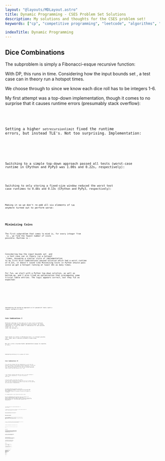 ```yaml
---
layout: "@layouts/MDLayout.astro"
title: Dynamic Programming - CSES Problem Set Solutions
description: My solutions and thoughts for the CSES problem set!
keywords: ["cp", "competitive programming", "leetcode", "algorithms", "data structures"]

indexTitle: Dynamic Programming
---
```








<Intro />


## Dice Combinations <Spec href="https://cses.fi/problemset/task/1633" cdate="2024-03-13" />

The subproblem is simply a Fibonacci-esque recursive function:

<GatherLatex code="
    F_{<0} = 0
    \qquad
    F_0 = 1
    \\
    F_n = F_{n-1} + F_{n-2} + F_{n-3} + F_{n-4} + F_{n-5} + F_{n-6}
    \quad\text{for}\quad n > 0
" />

With DP, this runs in <Eq code="O(n)" /> time. Considering how the input bounds set <Eq code="n \le {10}^6" />, a test case can in theory run a hotspot <Eq code="6 \times {10}^6" /> times.

We choose <Eq code="F_{n-1}" /> through to <Eq code="F_{n-6}" /> since we know each dice roll has to be integers 1-6.

My first attempt was a top-down implementation, though it comes to no surprise that it causes runtime errors (presumably stack overflow):


<SpoilerBlock buttonLabel="Failed Python Solution (Stack Overflow)">
    <Code code={SolDiceCombinations01} lang="py" />
</SpoilerBlock>

Setting a higher `setrecursionlimit` fixed the runtime errors, but instead TLE's. Not too surprising. Implementation:


<SpoilerBlock buttonLabel="Failed Python Solution (TLE)">
    <Code code={SolDiceCombinations02} lang="py" />
</SpoilerBlock>

Switching to a simple top-down approach passed all tests (worst-case runtime in CPython and PyPy3 was 1.00s and 0.22s, respectively):


<Code code={SolDiceCombinations03} lang="py" />

Switching to only storing a fixed-size window reduced the worst test case runtimes to 0.44s and 0.13s (CPython and PyPy3, respectively):


<Code code={SolDiceCombinations04} lang="py" />

Making it so we don't re-add all six elements of `tab` anymore turned out to perform worse:


<Code code={SolDiceCombinations05} lang="py" />


## Minimizing Coins <Spec href="https://cses.fi/problemset/task/1634" cdate="2024-03-31" />

The first subproblem that comes to mind is, for every integer from <Eq code="0" /> to <Eq code="x" />, we find the fewest number of coins possible. Runtime is <Eq code="O(xn)" />:

<DisplayLatex code="
    C = \braces{c_0, \dots, c_{n-1}} = \text{set of all coin values}
" />
<GatherLatex code="
    F_{<0} = \infty
    \qquad
    F_0 = 0
    \\
    F_x = \min_{c \in C}\parens{
        F_{x - c}
    } + 1
    \quad\text{for}\quad x > 0
" />

Considering how the input bounds set <Eq code="n \le 100" /> and <Eq code="x \le {10}^6" />, a test case can in theory run a hotspot <Eq code="{10}^8" /> times. Assuming a similar style of implementation to my first Dice Combinations passed solution which had a worst runtime of 0.22s, it doesn't sound like Minimizing Coins in Python should pass since we get a hotspot running at least 10x as many times.

For fun, we start with a Python top-down solution, as well as bottom-up, and I also tried an optimization that precomputes some trivial table entries. The logic appears correct, but they TLE as expected:


<SpoilerBlock buttonLabel="Failed Python Top-Down Solution (TLE)">
    <Code code={SolMinimizingCoins01} lang="py" />
</SpoilerBlock>

<SpoilerBlock buttonLabel="Failed Python Bottom-Up Solution (TLE)">
    <Code code={SolMinimizingCoins02} lang="py" />
</SpoilerBlock>

<SpoilerBlock buttonLabel="Failed Python Bottom-Up Solution With Optimization (TLE)">
    <Code code={SolMinimizingCoins03} lang="py" />
</SpoilerBlock>

Implementing the bottom-up approach in C++ passed all tests (with a longest runtime of 0.15s):


<Code code={SolMinimizingCoins05} lang="cpp" />


## Coin Combinations I <Spec href="https://cses.fi/problemset/task/1635" cdate="2024-04-01" />

Different orderings of the same set of coins count as different combinations, which makes subproblem selection easier. My chosen subproblem is to find the number of combinations for each possible target sum <Eq code="0" /> to <Eq code="x" />. For <Eq code="n" /> coins, the runtime is <Eq code="O(xn)" />:

<DisplayLatex code="
    C = \braces{c_0, \dots, c_{n-1}} = \text{set of all coin values}
" />
<GatherLatex code="
    F_{<0} = 0
    \qquad
    F_0 = 1
    \\
    F_x = \sum_{c \in C}{
        F_{x - c}
    }
    \quad\text{for}\quad x > 0
" />

Input bounds are similar to Minimizing Coins, so a hotspot possibly runs <Eq code="{10}^8" /> times, and is similarly unlikely to pass using Python.

But let's write a top-down Python implementation anyway! As expected, it TLE's:


<SpoilerBlock buttonLabel="Failed Python Top-Down Solution (TLE)">
    <Code code={SolCoinCombinationsI01} lang="py" />
</SpoilerBlock>

Implementing bottom-up in C++ passes all tests:


<Code code={SolCoinCombinationsI02} lang="cpp" />


## Coin Combinations II <Spec href="https://cses.fi/problemset/task/1636" cdate="2024-04-01" />

If we used the strategy from Coin Combinations I, we run into the problem of needing to avoid double-counting combinations. To deal with this, maybe we need a two-dimensional table: one dimension for coin value, and another dimension for coin sum. The following subproblem comes to mind, which may naively run in <Eq code="O(x^2 n)" /> time:

<DisplayLatex code="
    C = \braces{c_1, \dots, c_n} = \text{set of all coin values}
" />
<GatherLatex code="
    F\brackets{0, x} =
    \begin{cases}
        1 \quad& x = 0 \\
        0 \quad& \text{otherwise}
    \end{cases}
    \\
    F\brackets{i, x} =
    \sum_{j = 0}^{\infty}{
        F\brackets{i - 1, x - j c_i}
    }
    \quad\text{for}\quad i > 0
" />

I say "naively" because there may be a way to cut that runtime to <Eq code="O(xn)" /> with a clever optimization. I'll get to my idea for that later.

I am very certain <Eq code="O(x^2 n)" /> will TLE, but I made a top-down Python implementation anyway just for fun. It passes some tests, but TLE's everything else. Good to know that we're not getting any wrong answers! Implementation:


<SpoilerBlock buttonLabel="Failed Python Top-Down Solution (TLE)">
    <Code code={SolCoinCombinationsII01} lang="py" />
</SpoilerBlock>

Let's have a look at my <Eq code="O(xn)" /> idea now. I'd use the same subproblem and implement it bottom-up, but I'd fill up the table with the help of an accumulator, which should let me avoid doing the whole <Eq code="\sum_{j=0}^{\infty}" /> summation in <Eq code="O(x)" /> time each time. Instead, the accumulator calculates this summation in <Eq code="O(1)" /> on average.

It's probably easier to just see how this works in code.

My first implementation works perfectly fine on my computer, but causes weird `RUNTIME ERROR`s on some test cases when I submit to CSES. I have a screenshot included in the spoiler block below. My code provides the correct answers when I run them on my computer, and none of them TLE, so... I'm not sure what's going on. Full implementation:


<SpoilerBlock buttonLabel="Failed C++ Bottom-Up Solution, Weird Runtime Error?">
    <Code code={SolCoinCombinationsII02} lang="cpp" />
    <FiguresBlock>
        <FigImg src={SolCoinCombinationsII02TestResults} alt="Submission test results for my first C++ optimized bottom-up solution." />
    </FiguresBlock>
</SpoilerBlock>

*(If anyone knows why I'm getting `RUNTIME ERROR`, I'd love to know!)*

I improved on this solution by changing to a more space-efficient 1D vector, which did pass all test cases:


<Code code={SolCoinCombinationsII04} lang="cpp" />

<Todo>Were the `RUNTIME ERROR`s to do with the way I implemented the 2D table as 2D vectors?</Todo>


## Removing Digits <Spec href="https://cses.fi/problemset/task/1637" cdate="2024-04-03" />

The first subproblem that comes to mind finds the minimum number of steps for each number from <Eq code="0" /> to <Eq code="n" />. It runs in <Eq code="O(n \log_{10} n)" /> since there are <Eq code="O(n)" /> entries in the 1D table, and at each entry, you check every decimal digit (which is <Eq code="O(\log_{10} n)" />). The subproblem written out:

<DisplayLatex code="
    n = \text{input number}
" />
<GatherLatex code="
    F_0 = 0
    \\
    F_n = \min_{d \in D\parens{n}}\parens{
        F_{n - d}
    } + 1
    \quad\text{for}\quad x > 0
" />
<DisplayLatex code="
    \text{where } D\parens{n} = \text{all decimal digits of } n \text{ except } 0
" />

For fun, I started with a Python top-down implementation, which TLE's as expected, but also didn't give any wrong answers:


<SpoilerBlock buttonLabel="Failed Python Top-Down Solution (TLE)">
    <Code code={SolRemovingDigits01} lang="py" />
</SpoilerBlock>

My bottom-up implementation in Python passed all tests:


<Code code={SolRemovingDigits02} lang="py" />

It also passed all tests when I used string conversion to get the digits:


<Code code={SolRemovingDigits03} lang="py" />


## Grid Paths <Spec href="https://cses.fi/problemset/task/1638" cdate="2024-04-03" />

The fact that paths can only move in one direction makes this problem so much easier since you don't have to worry about paths backtracking. The first subproblem that comes to mind is to, at each cell in the grid, you add up how many paths can come from above with how many paths can come from the left. It runs in <Eq code="O(n^2)" /> (or more usefully, <Eq code="O(N)" /> for <Eq code="N" /> total cells in the grid):

<GatherLatex code="
    G\brackets{i, j} \in \braces{\texttt{EMPTY}, \texttt{TRAP}}
" />
<GatherLatex code="
    F\brackets{i, j} =
    \begin{cases}
        0
        \quad&
            \parens{i < 0}
            \lor \parens{j < 0}
            \lor \parens{G\brackets{i, j} = \texttt{TRAP}}
        \\
        F\brackets{i - 1, j} + F\brackets{i, j - 1}
        \quad& \text{otherwise}
    \end{cases}
" />

Surprisingly, a Python top-down implementation using `@functools.cache` (and running on CPython3) almost passed, but TLE'd on only 2 out of the 15 test cases:


<SpoilerBlock buttonLabel="Failed Python Top-Down Solution (TLE)">
    <Code code={SolGridPaths01} lang="py" />
</SpoilerBlock>

It took 0.99s for one of the passed <Eq code="1000 \times 1000" /> test cases, which indicates to me that not only should Python be feasible, but Python top-down is likely to be feasible as well if I can lower the overhead. And indeed it did pass, although the code isn't quite that nice since I'm implementing my own memoization:


<Code code={SolGridPaths03} lang="py" />

My bottom-up implementation is also a bit obscured since I used some tricks to avoid adding if-statements to the main loop (and therefore unnecessary overhead). Here, I pad the grid with an extra row and column (on the top and left sides) so that we automatically get zeroes for paths that try to come from outside of the grid. Implementation:


<Code code={SolGridPaths04} lang="py" />


## Book Shop <Spec href="https://cses.fi/problemset/task/1158" cdate="2024-04-03" />

This is the classic *0-1 knapsack problem*, which I've already done a very detailed writeup on ([here](http://localhost:3000/c/notes/dsa/dynamic-programming/#0-1-knapsack-problem)), so unfortunately, I've already been very thoroughly spoiled on this problem.

The subproblem has two dimensions: "the current book", and current max cost of currently selected books (from <Eq code="0" /> to <Eq code="x" />). At each "current book" (and corresponding current max cost), we find out what the best possible number of pages is whether or not we purchase the current book. It runs in <Eq code="O(nx)" />:

<DisplayLatex code="
    \braces{\parens{c_1, p_1}, \dots, \parens{c_n, p_n}} = \text{costs and number of pages}
" />
<DisplayLatex code="
    F\brackets{i, x} =
    \begin{cases}
        {\displaystyle
            \vphantom{\sum}
            -\infty
        }
        \quad& x < 0
        \\
        {\displaystyle
            \vphantom{\sum}
            0
        }
        \quad& \parens{x \ge 0} \land \parens{i = 0}
        \\
        {\displaystyle
            \max\parens{
                \vphantom{\sum}
                F\brackets{i - 1, x - c_i} + p_i,
                F\brackets{i - 1, x}
            }
        }
        \quad& \text{otherwise}
    \end{cases}
" />

My first top-down Python implementation TLE'd as I expected:


<SpoilerBlock buttonLabel="Failed Python Top-Down Solution (TLE)">
    <Code code={SolBookShop01} lang="py" />
</SpoilerBlock>

Implementing bottom-up Python with a full <Eq code="O(nx)" />-sized table caused many `RUNTIME ERROR` results, but they otherwise gave me correct answers on my computer (albeit very slowly):


<SpoilerBlock buttonLabel="Failed Python Bottom-Up Solution With Full Table (TLE)">
    <Code code={SolBookShop02} lang="py" />
</SpoilerBlock>

My more optimized bottom-up Python implementation that instead uses a <Eq code="O(x)" />-sized table TLE'd, even on PyPy3:


<SpoilerBlock buttonLabel="Failed Python Bottom-Up Solution With Smaller Table (TLE)">
    <Code code={SolBookShop04} lang="py" />
</SpoilerBlock>

Reimplementing this optimized bottom-up solution in C++ passes all tests with a worst runtime of only 0.15s:


<Code code={SolBookShop05} lang="cpp" />


## Array Description <Spec href="https://cses.fi/problemset/task/1746/" cdate="2024-04-03" />

The first subproblem that comes to mind has two dimensions: current position in the array description, and candidate value for the position. At each position, we simply count the number of possible "paths" coming from the start of the array. The runtime is <Eq code="O(nm)" />.

What I mean by "path" is, let's pretend that the beginning of the array (index 0) is known to be the value 5. From index 0, we might be able to "walk" to three different positions in index 1: \{index 1, value 4\}, \{index 1, value 5\}, and \{index 1, value 6\}. We say that there are valid "paths" from the beginning of the array to these three positions. These paths may extend all the way through the array, constrained by the known array values.

<p><Todo>I should illustrate what I mean by a "path".</Todo></p>

The subproblem written out:

<GatherLatex code="
    m = \text{upper bound for array values}
    \\
    \braces{a_0, \dots, a_{n - 1}} = \text{the array description}
" />
<DisplayLatex code="
    F\brackets{i, v} =
    \begin{cases}
        \displaystyle
        \vphantom{\sum_{A}^A}
        \begin{array}{l}
            1
        \end{array}
        \quad& \parens{0 < v \le m} \land \parens{a_0 \in \braces{0, v}} \land \parens{i = 0}
        \\
        \displaystyle
        \begin{array}{l}
            F\brackets{i - 1, v} \\
            \quad + F\brackets{i - 1, v - 1} \\
            \quad + F\brackets{i - 1, v + 1}
        \end{array}
        \quad& \parens{0 < v \le m} \land \parens{a_0 \in \braces{0, v}} \land \parens{i > 0}
        \\
        \displaystyle
        \vphantom{\sum_{A}^A}
        \begin{array}{l}
            0
        \end{array}
        \quad& \text{otherwise}
    \end{cases}
" />
<DisplayLatex code="
    \text{solution} = \sum_{v = 1}^m F\brackets{n - 1, v}
" />

A top-down implementation in Python TLE'd, but otherwise gave no wrong answers:


<SpoilerBlock buttonLabel="Failed Python Top-Down Solution (TLE)">
    <Code code={SolArrayDescription01} lang="py" />
</SpoilerBlock>

Changing to a bottom-up with a full <Eq code="O(nm)" /> sized table passed all tests with a PyPy3 worst-case runtime of 0.33s:


<Code code={SolArrayDescription02} lang="py" />

Improving on the bottom-up solution by switching to an <Eq code="O(m)" /> table also passed, but now with a PyPy3 worst-case runtime of 0.13s:


<SpoilerBlock buttonLabel="Alternative Python Bottom-Up Solution With O(m) Table (TLE)">
    <Code code={SolArrayDescription03} lang="py" />
</SpoilerBlock>


## Counting Towers <Spec href="https://cses.fi/problemset/task/2413" cdate="2024-04-04" />

This one's a hard one! But also a fun one! Let's start by enumerating some simple examples to get a feel for how this works:

```
n=1  --> solution=2

AB  AA
```
```
n=2  --> solution=8

CD       AB  BA  AB
AB       AC  CA  AB

AA       AA  BC  AA
AA       BC  AA  BB
```

The first idea that comes to mind is to try a subproblem with two dimensions: the <Eq code="x" /> and <Eq code="y" /> coordinates of the top-right of the tower, where the bottom-left corner is at coordinates <Eq code="\parens{0, 0}" />. Let's call this subproblem <Eq code="F\brackets{x, y}" />. <Eq code="x" /> is the column index while <Eq code="y" /> is the row index. However, it doesn't work well:

<SpoilerBlock buttonLabel="explanation of this failed idea">
We expect <Eq code="F\brackets{0, 0} = 1" /> since the only possible tower is a single <Eq code="1 \times 1" /> block.

We expect <Eq code="F\brackets{1, 0} = 2" /> since it's the <Eq code="n = 1" /> case. Perhaps we should try calculating every possible block that contains coordinates <Eq code="\parens{1, 0}" />? Let's try sketching it out:

```
(Apologies if this is hard to understand, but hopefully it'll be clear
by the time you also see the F[1, 1] example.)

There are two cases of blocks that contain (1, 0):

    ?A   AA

The first case can only be the tower:

    BA

Therefore, the first case shows one possible tower.

The second case is trivially just the entire tower being a single block,
therefore it also shows only one tower.

Therefore, there are two possible towers for F[1, 0].
```

Let's also try <Eq code="F\brackets{1, 1}" />, which is the <Eq code="n = 2" /> case:

```
There are four cases to consider:

    ?A   AA   ?A   AA
    ??   ??   ?A   AA

Case 1 has 3 combinations:

    BA   BA  BA
    CD   BD  DD

Case 2 has 2 combinations:

    AA   AA
    BC   BB

Case 3 has 2 combinations:

    BA   BA
    CA   BA

Case 4 trivially only has the one combination:

    AA
    AA

Therefore, there are 8 possible towers for F[1, 1].
```

And let's also try <Eq code="F\brackets{1, 2}" />:

```
n=3

case 1 has 1 combination:
XX
XX
XX

case 2 has 2 combinations:
XX       XX XX
XX  -->  XX XX
??       AB AA

case 3 has 8 combinations:
XX       XX   XX XX XX   XX   XX XX XX   (These are all similar
??  -->  CD   AB BA AB   AA   AA BC AA   to n=1.)
??       AB   AC CA AB   AA   BC AA BB

case 4 has 4 combinations:
?X       AX AX CX AX
?X  -->  BX AX AX AX
?X       CX CX AX AX

case 5 has 6 combinations:
?X       AX   AX BX BX   AX   AX
?X  -->  BX   AX AX CX   AX   AX
??       CD   CD AD AA   BB   AB

case 6 has 12 combinations:
?X       YX   YX YX YX   YX   YX YX YX   (This row is all
??  -->  CD   AB BA AB   AA   AA BC AA   similar to case 3.)
??       AB   AC CA AB   AA   BC AA BB

         YX YX YX        YX
         YD YB YA        YX
         AB AA BA        YA


Therefore, there are 33 possible towers for F[1, 2].
```

So how might we calculate each cases of <Eq code="F\brackets{1, 2}" />?

The first thing that comes to mind is to try breaking it down into three calculations. Let's try Case 6 as an example. Case 6 might be seen as a combination of three cases: <Eq code="F\brackets{0, 2}" />, <Eq code="F\brackets{1, 1}" />, and <Eq code="F\brackets{0, 1}" />:

```
F[0, 2]  |  F[1, 1]  |  F[0, 1]
         |           |
   ?     |           |
   ?     |     ??    |     ?
   ?     |     ??    |     ?
         |           |
4 combs. | 8 combs.  | 2 combs.
```

<AlignLatex code="
    F\brackets{0, 2} + F\brackets{1, 1} - F\brackets{0, 1}
    &= 4 + 8 - 2
    \\
    &= 10 \ne 12
" />

I also tried out:

<AlignLatex code="
    F\brackets{0, 2} + F\brackets{1, 1}
    &= 4 + 8
    \\
    &= 12
" />

But this doesn't generalize well. For example:

```
The case to consider:

    ?A
    ??

This would be F[0, 1] + F[1, 0] = 2 + 2 = 4

But we have already seen that this case should only have 3 combinations.
```

I'm still not sure how to make this idea work, so let's move on to something different.
</SpoilerBlock>


<SpoilerBlock buttonLabel="Failed Python Top-Down Solution (Wrong Answers)">
    <Code code={SolCountingTowers01} lang="py" />
</SpoilerBlock>

The next idea that comes to mind is also two dimensions, with one dimension for height of the left side, and one for the right side. It naively sounds like it should perform poorly at <Eq code="O(n^2)" /> where <Eq code="n \le {10}^6" />, but maybe we can apply the same trick as Coin Combinations II where we use an accumulator?

Let's start by visualizing what's going on then formalizing the subproblem:

```
Case 1: Both sides same level
        We arbitrarily pick the top-right block to be fixed.

   F[3,3] = F[3,2] + F[3,1] + F[3,0] + F[2,2] + F[1,1] + F[0,0]

     ??       ?        ?        ?
     ??   =   ??   +   ?    +   ?    +   ??   +        +
     ??       ??       ??       ?        ??       ??

Case 2: Left side is taller
        We pick the tallest block to be fixed.

   F[3,2] = F[2,2] + F[1,2] + F[0,2]

     ?
     ??   =   ??   +    ?   +    ?
     ??       ??       ??        ?

Case 3: Right side is taller
        We just mirror it.

   F[2,3] = F[3,2]

      ?       ?
     ??   =   ??
     ??       ??
```

Writing out the subproblem:

<DisplayLatex code="
    F\brackets{a, b} =
    \begin{cases}
        \displaystyle
        \vphantom{\sum_{A}^A}
        \begin{array}{l}
            1
        \end{array}
        \quad& \parens{a = b = 0}
        \\
        \displaystyle
        \vphantom{\sum_{A}^A}
        \begin{array}{l}
            \displaystyle
            \sum_{x = 0}^{b - 1}\parens{\vphantom{\sum} F\brackets{a, x} + F\brackets{x, x}}
        \end{array}
        \quad& \parens{a = b \ne 0}
        \\
        \displaystyle
        \vphantom{\sum_{A}^A}
        \begin{array}{l}
            F\brackets{b, a}
        \end{array}
        \quad& \parens{a < b \ne 0}
        \\
        \displaystyle
        \vphantom{\sum_{A}^A}
        \begin{array}{l}
            \displaystyle
            \sum_{x = 0}^{a - 1}{F\brackets{x, b}}
        \end{array}
        \quad& \parens{b < a \ne 0}
    \end{cases}
" />

I made a naive top-down Python implementation and ran it against the example and it passed! However, it was really, really, terribly slow. Implementation:


<SpoilerBlock buttonLabel="Failed Python Top-Down Solution (Extremely Slow)">
    <Code code={SolCountingTowers02} lang="py" />
</SpoilerBlock>

In an attempt to optimize, I tried expanding some calculations to get a feel for what we might build accumulators for. However, I found nothing. Here's what I tried:

<SpoilerBlock buttonLabel="Full Working">
<AlignLatex code="
    F\brackets{1, 1}
    &= F\brackets{1, 0} + F\brackets{0, 0}
" />
<AlignLatex code="
    F\brackets{2, 2}
    &= F\brackets{2, 1} + F\brackets{1, 1}
    \\
    &\qquad + F\brackets{2, 0} + F\brackets{0, 0}
    \\
    &= \parens{F\brackets{1, 1} + F\brackets{0, 1}} + F\brackets{1, 1}
    \\
    &\qquad + \parens{F\brackets{1, 0} + F\brackets{0, 0}} + F\brackets{0, 0}
    \\
    &= 2 F\brackets{1, 1} + 2 F\brackets{0, 0} + 2 F\brackets{1, 0}
" />
<AlignLatex code="
    F\brackets{3, 3}
    &= F\brackets{3, 2} + F\brackets{2, 2}
    \\
    &\qquad + F\brackets{3, 1} + F\brackets{1, 1}
    \\
    &\qquad + F\brackets{3, 0} + F\brackets{0, 0}
    \\
    &= \parens{F\brackets{2, 2} + F\brackets{1, 2} + F\brackets{0, 2}} + F\brackets{2, 2}
    \\
    &\qquad + \parens{F\brackets{2, 1} + F\brackets{1, 1} + F\brackets{0, 1}} + F\brackets{1, 1}
    \\
    &\qquad + \parens{F\brackets{2, 0} + F\brackets{1, 0} + F\brackets{0, 0}} + F\brackets{0, 0}
    \\
    &= 2 F\brackets{2, 1} + 2 F\brackets{2, 2} + 2 F\brackets{2, 0}
    \\
    &\qquad + 2 F\brackets{1, 1} + 2 F\brackets{1, 0}
    \\
    &\qquad + 2 F\brackets{0, 0}
    \\
    &= 2 \parens{F\brackets{1, 1} + F\brackets{0, 1}} + 2 F\brackets{2, 2} + 2 F\brackets{2, 0}
    \\
    &\qquad + 2 F\brackets{1, 1} + 2 F\brackets{1, 0}
    \\
    &\qquad + 2 F\brackets{0, 0}
    \\
    &= 2 F\brackets{2, 2} + 2 F\brackets{2, 0}
    \\
    &\qquad + 4 F\brackets{1, 1} + 4 F\brackets{1, 0}
    \\
    &\qquad + 2 F\brackets{0, 0}
" />
<AlignLatex code="
    F\brackets{4, 4}
    &= F\brackets{4, 3} + F\brackets{3, 3}
    \\
    &\qquad + F\brackets{4, 2} + F\brackets{2, 2}
    \\
    &\qquad + F\brackets{4, 1} + F\brackets{1, 1}
    \\
    &\qquad + F\brackets{4, 0} + F\brackets{0, 0}
    \\
    &= \parens{F\brackets{3, 3} + F\brackets{2, 3} + F\brackets{1, 3} + F\brackets{0, 3}}
    + F\brackets{3, 3}
    \\
    &\qquad + \parens{F\brackets{3, 2} + F\brackets{2, 2} + F\brackets{1, 2} + F\brackets{0, 2}}
    + F\brackets{2, 2}
    \\
    &\qquad + \parens{F\brackets{3, 1} + F\brackets{2, 1} + F\brackets{1, 1} + F\brackets{0, 1}}
    + F\brackets{1, 1}
    \\
    &\qquad + \parens{F\brackets{3, 0} + F\brackets{2, 0} + F\brackets{1, 0} + F\brackets{0, 0}}
    + F\brackets{0, 0}
    \\
    &= \parens{F\brackets{3, 2} + F\brackets{3, 1} + F\brackets{3, 0}}
    + 2 F\brackets{3, 3}
    \\
    &\qquad + \parens{F\brackets{3, 2} + F\brackets{2, 1} + F\brackets{2, 0}}
    + 2 F\brackets{2, 2}
    \\
    &\qquad + \parens{F\brackets{3, 1} + F\brackets{2, 1} + F\brackets{1, 0}}
    + 2 F\brackets{1, 1}
    \\
    &\qquad + \parens{F\brackets{3, 0} + F\brackets{2, 0} + F\brackets{1, 0}}
    + 2 F\brackets{0, 0}
    \\
    &= 2 F\brackets{3, 3} + 2 F\brackets{3, 2} + 2 F\brackets{3, 1} + 2 F\brackets{3, 0}
    \\
    &\qquad + 2 F\brackets{2, 2} + 2 F\brackets{2, 1} + 2 F\brackets{2, 0}
    \\
    &\qquad + 2 F\brackets{1, 1} + 2 F\brackets{1, 0}
    \\
    &\qquad + 2 F\brackets{0, 0}
    \\
    &= 2 F\brackets{3, 3}
    + 2 \parens{F\brackets{2, 2} + F\brackets{2, 1} + F\brackets{2, 0}}
    + 2 \parens{F\brackets{2, 1} + F\brackets{1, 1} + F\brackets{1, 0}}
    + 2 F\brackets{3, 0}
    \\
    &\qquad + 2 F\brackets{2, 2}
    + 2 \parens{F\brackets{1, 1} + F\brackets{1, 0}}
    + 2 F\brackets{2, 0}
    \\
    &\qquad + 2 F\brackets{1, 1} + 2 F\brackets{1, 0}
    \\
    &\qquad + 2 F\brackets{0, 0}
    \\
    &= 2 F\brackets{3, 3}
    + 4 \parens{F\brackets{2, 1}}
    + 2 F\brackets{3, 0}
    \\
    &\qquad + 4 F\brackets{2, 2}
    + 4 F\brackets{2, 0}
    \\
    &\qquad + 6 F\brackets{1, 1} + 6 F\brackets{1, 0}
    \\
    &\qquad + 2 F\brackets{0, 0}
    \\
    &= 2 F\brackets{3, 3}
    + 4 \parens{F\brackets{1, 1} + F\brackets{1, 0}}
    + 2 F\brackets{3, 0}
    \\
    &\qquad + 4 F\brackets{2, 2}
    + 4 F\brackets{2, 0}
    \\
    &\qquad + 6 F\brackets{1, 1} + 6 F\brackets{1, 0}
    \\
    &\qquad + 2 F\brackets{0, 0}
    \\
    &= 2 F\brackets{3, 3} + 2 F\brackets{3, 0}
    \\
    &\qquad + 4 F\brackets{2, 2} + 4 F\brackets{2, 0}
    \\
    &\qquad + 10 F\brackets{1, 1} + 10 F\brackets{1, 0}
    \\
    &\qquad + 2 F\brackets{0, 0}
" />
</SpoilerBlock>

<AlignLatex code="
    F\brackets{1, 1}
    &= F\brackets{1, 0} + F\brackets{0, 0}
" />
<AlignLatex code="
    F\brackets{2, 2}
    &= 2 F\brackets{1, 1} + 2 F\brackets{0, 0} + 2 F\brackets{1, 0}
" />
<AlignLatex code="
    F\brackets{3, 3}
    &= 2 F\brackets{2, 2} + 2 F\brackets{2, 0}
    \\
    &\qquad + 4 F\brackets{1, 1} + 4 F\brackets{1, 0}
    \\
    &\qquad + 2 F\brackets{0, 0}
" />
<AlignLatex code="
    F\brackets{4, 4}
    &= 2 F\brackets{3, 3} + 2 F\brackets{3, 0}
    \\
    &\qquad + 4 F\brackets{2, 2} + 4 F\brackets{2, 0}
    \\
    &\qquad + 10 F\brackets{1, 1} + 10 F\brackets{1, 0}
    \\
    &\qquad + 2 F\brackets{0, 0}
" />

I also tried expanding out the <Eq code="F\brackets{x, 0}" />'s:

<SpoilerBlock buttonLabel="Full Working">
<AlignLatex code="
    F\brackets{2, 2}
    &= 2 F\brackets{1, 1} + 2 F\brackets{0, 0} + 2 F\brackets{0, 0}
    \\
    &= 2 F\brackets{1, 1} + 4 F\brackets{0, 0}
" />
<AlignLatex code="
    F\brackets{3, 3}
    &= 2 F\brackets{2, 2} + 2 \parens{F\brackets{1, 0} + F\brackets{0, 0}}
    \\
    &\qquad + 4 F\brackets{1, 1} + 4 F\brackets{1, 0}
    \\
    &\qquad + 2 F\brackets{0, 0}
    \\
    &= 2 F\brackets{2, 2}
    \\
    &\qquad + 4 F\brackets{1, 1} + 6 F\brackets{1, 0}
    \\
    &\qquad + 4 F\brackets{0, 0}
    \\
    &= 2 F\brackets{2, 2} + 4 F\brackets{1, 1} + 10 F\brackets{0, 0}
" />
<AlignLatex code="
    F\brackets{4, 4}
    &= 2 F\brackets{3, 3} + 2 \parens{F\brackets{2, 0} + F\brackets{1, 0} + F\brackets{0, 0}}
    \\
    &\qquad + 4 F\brackets{2, 2} + 4 F\brackets{2, 0}
    \\
    &\qquad + 10 F\brackets{1, 1} + 10 F\brackets{1, 0}
    \\
    &\qquad + 2 F\brackets{0, 0}
    \\
    &= 2 F\brackets{3, 3}
    \\
    &\qquad + 4 F\brackets{2, 2} + 6 F\brackets{2, 0}
    \\
    &\qquad + 10 F\brackets{1, 1} + 12 F\brackets{1, 0}
    \\
    &\qquad + 4 F\brackets{0, 0}
    \\
    &= 2 F\brackets{3, 3}
    \\
    &\qquad + 4 F\brackets{2, 2} + 6 \parens{F\brackets{0, 0} + F\brackets{0, 0}}
    \\
    &\qquad + 10 F\brackets{1, 1} + 12 F\brackets{0, 0}
    \\
    &\qquad + 4 F\brackets{0, 0}
    \\
    &= 2 F\brackets{3, 3} + 4 F\brackets{2, 2} + 10 F\brackets{1, 1} + 28 F\brackets{0, 0}
" />
</SpoilerBlock>

<AlignLatex code="
    F\brackets{2, 2}
    &= 2 F\brackets{1, 1} + 4 F\brackets{0, 0}
    \\
    F\brackets{3, 3}
    &= 2 F\brackets{2, 2} + 4 F\brackets{1, 1} + 10 F\brackets{0, 0}
    \\
    F\brackets{4, 4}
    &= 2 F\brackets{3, 3} + 4 F\brackets{2, 2} + 10 F\brackets{1, 1} + 28 F\brackets{0, 0}
" />

I also tried expanding the <Eq code="F\brackets{x, x}" />'s:

<SpoilerBlock buttonLabel="Full Working">
<AlignLatex code="
    F\brackets{2, 2}
    &= 4 F\brackets{0, 0} + 4 F\brackets{1, 0}
" />
<AlignLatex code="
    F\brackets{3, 3}
    &= 2 \parens{4 F\brackets{0, 0} + 4 F\brackets{1, 0}} + 2 F\brackets{2, 0}
    \\
    &\qquad + 8 F\brackets{1, 0}
    \\
    &\qquad + 6 F\brackets{0, 0}
    \\
    &= 2 F\brackets{2, 0} + 16 F\brackets{1, 0} + 14 F\brackets{0, 0}
" />
<AlignLatex code="
    F\brackets{4, 4}
    &= 2 \parens{2 F\brackets{2, 0} + 16 F\brackets{1, 0} + 14 F\brackets{0, 0}} + 2 F\brackets{3, 0}
    \\
    &\qquad + 4 \parens{4 F\brackets{0, 0} + 4 F\brackets{1, 0}} + 4 F\brackets{2, 0}
    \\
    &\qquad + 20 F\brackets{1, 0}
    \\
    &\qquad + 12 F\brackets{0, 0}
    \\
    &= 2 F\brackets{3, 0} + 36 F\brackets{2, 0} + 68 F\brackets{1, 0} + 28 F\brackets{0, 0}
" />
</SpoilerBlock>

<AlignLatex code="
    F\brackets{2, 2}
    &= 4 F\brackets{0, 0} + 4 F\brackets{1, 0}
    \\
    F\brackets{3, 3}
    &= 2 F\brackets{2, 0} + 16 F\brackets{1, 0} + 14 F\brackets{0, 0}
    \\
    F\brackets{4, 4}
    &= 2 F\brackets{3, 0} + 36 F\brackets{2, 0} + 68 F\brackets{1, 0} + 28 F\brackets{0, 0}
" />

So let's try a different approach. I believe that the following sums should be easy to build accumulators for:

<DisplayLatex code="
    \sum_{x = 0}^n F\brackets{x, x}
    \qquad\qquad
    \sum_{x = 0}^n F\brackets{x, 0}
" />

But this sum is giving me headaches right now:

<DisplayLatex code="
    S\brackets{b} \coloneqq \sum_{x = 0}^{b - 1} F\brackets{x, b}
    \quad\text{for } b > 0
" />

That sum is an important part of the second line of the subproblem. So is it possible to build an accumulator for it?

<AlignLatex code="
    S\brackets{b}
    &= \sum_{x = 0}^{b - 1} F\brackets{b, x}
    = \sum_{x = 0}^{b - 1} \sum_{y = 0}^{b - 1} F\brackets{y, x}
" />

Now, let's visualize what's happening. For example, <Eq code="S\brackets{4}" /> is the sum of all of these:

<DisplayLatex code="
    \begin{array}{cccc}
        F\brackets{0, 3}
            & F\brackets{1, 3}
            & F\brackets{2, 3}
            & \xmemphR{F\brackets{3, 3}}
            \\
        F\brackets{0, 2}
            & F\brackets{1, 2}
            & \xmemphR{F\brackets{2, 2}}
            & F\brackets{3, 2}
            \\
        F\brackets{0, 1}
            & \xmemphR{F\brackets{1, 1}}
            & F\brackets{2, 1}
            & F\brackets{3, 1}
            \\
        \xmemphR{F\brackets{0, 0}}
            & F\brackets{1, 0}
            & F\brackets{2, 0}
            & F\brackets{3, 0}
    \end{array}
" />

Using the third case of the subproblem, we can reduce this to:

<DisplayLatex code="
    \begin{array}{cccc}
        {}
            & {}
            & {}
            & \xmemphR{F\brackets{3, 3}}
            \\
        {}
            & {}
            & \xmemphR{F\brackets{2, 2}}
            & 2 F\brackets{3, 2}
            \\
        {}
            & \xmemphR{F\brackets{1, 1}}
            & 2 F\brackets{2, 1}
            & 2 F\brackets{3, 1}
            \\
        \xmemphR{F\brackets{0, 0}}
            & 2 F\brackets{1, 0}
            & 2 F\brackets{2, 0}
            & 2 F\brackets{3, 0}
    \end{array}
" />

Based on this pattern, <Eq code="S\brackets{b}" /> is reducible to:

<DisplayLatex code="
    S\brackets{b}
    = \sum_{x = 0}^{b - 1} F\brackets{x, x}
    + 2 \sum_{x = 1}^{b - 1} S\brackets{x}
    \qquad\text{for } b > 0
" />

Therefore, we can calculate <Eq code="S\brackets{b}" /> using accumulators!

Let's now construct an alternative subproblem derived from this, where <Eq code="F'\brackets{n}" /> is the solution for the number of combinations to construct an <Eq code="n" />-sized tower:

<AlignLatex code="
    F'\brackets{n}
    &\coloneqq F\brackets{n, n}
    = \sum_{x=0}^{n - 1}\parens{F\brackets{n, x} + F\brackets{x, x}}
    \\
    &= \sum_{x=0}^{n - 1}F\brackets{n, x}
    + \sum_{x=0}^{n - 1}F\brackets{x, x}
    \\
    &= S\brackets{n}
    + \sum_{x=0}^{n - 1}F'\brackets{x}
    \qquad\text{for } n > 0
" />
<DisplayLatex code="
    F'\brackets{0} = 1
" />
<DisplayLatex code="
    S\brackets{n}
    = \sum_{x = 0}^{n - 1} F'\brackets{x}
    + 2 \sum_{x = 1}^{n - 1} S\brackets{x}
    \qquad\text{for } n > 0
" />

Attempting to simplify seems... too complicated for me to bother right now.

<SpoilerBlock buttonLabel="starting attempt at simplifying">
<AlignLatex code="
    F'\brackets{n}
    &= \sum_{x=0}^{n - 1}F'\brackets{x}
    + \sum_{x = 0}^{n - 1} F'\brackets{x}
    + 2 \sum_{x = 1}^{n - 1} S\brackets{x}
" />
</SpoilerBlock>

My Python top-down implementation passed the first two test cases containing queries for <Eq code="n \le 100" />, but we get `RUNTIME ERROR` for the other much bigger test cases, so my code probably goes over the memory usage limit of the auto-judge. Implementation:


<SpoilerBlock buttonLabel="Failed Python Top-Down Solution (RUNTIME ERROR)">
    <Code code={SolCountingTowers05} lang="py" />
</SpoilerBlock>

Reimplementing as bottom-up passed all tests:


<Code code={SolCountingTowers07} lang="py" />


## Edit Distance <Spec href="https://cses.fi/problemset/task/1639" cdate="2024-04-08" />

Thinking through some edge cases, it was tempting to conclude that you'd never need to remove characters from the shorter word, but I believe this would break that assumption:

```
Test case:
   xxABCDEFGH
   ABCDEFGHxxx

The actual edit distance is 5:
   xxABCDEFGH   (0)
   xABCDEFGH    (1)
   ABCDEFGH     (2)
   ABCDEFGHx    (3)
   ABCDEFGHxx   (4)
   ABCDEFGHxxx  (5)

If we disallowed removing characters:
   xxABCDEFGH   (0)
   AxABCDEFGH   (1)
   ABABCDEFGH   (2)
   ...
   ABCDEFGHGH   (8)
   ABCDEFGHxH   (9)
   ABCDEFGHxx   (10)
   ABCDEFGHxxx  (11)
```

The first subproblem that comes to mind is two-dimensional, each dimension is an index into each string. Subproblem <Eq code="F\brackets{i, j}" /> is the edit distance of substrings `string1[0..i]` and `string2[0..j]` (`i` and `j` being inclusive).

I jumped straight into coding a solution first. Here's my Python top-down solution that passes many test cases but only fails due to `RUNTIME ERROR` (almost certainly due to memory usage):


<SpoilerBlock buttonLabel="Failed Python Top-Down Solution (RUNTIME ERROR)">
    <Code code={SolEditDistance02} lang="py" />
</SpoilerBlock>

Writing out the subproblem:

<DisplayLatex code="
    s_1 = \text{string 1}
    \qquad\qquad
    s_2 = \text{string 2}
" />
<DisplayLatex code="
    F\brackets{i, j}
    = \begin{cases}
        \displaystyle
        \vphantom{\sum_{A}^A}
        \begin{array}{l}
            0
        \end{array}
        \quad& \parens{i < 0} \land \parens{j < 0}
        \\
        \displaystyle
        \vphantom{\sum_{A}^A}
        \begin{array}{l}
            j + 1
        \end{array}
        \quad& \parens{i < 0} \land \parens{j \ge 0}
        \\
        \displaystyle
        \vphantom{\sum_{A}^A}
        \begin{array}{l}
            i + 1
        \end{array}
        \quad& \parens{i \ge 0} \land \parens{j < 0}
        \\
        \displaystyle
        \vphantom{\sum_{A}^A}
        \begin{array}{l}
            F\brackets{i - 1, j - 1}
        \end{array}
        \quad& \parens{i \ge 0}
            \land \parens{j \ge 0}
            \land \parens{s_1\brackets{i} = s_2\brackets{j}}
        \\
        \displaystyle
        \vphantom{\sum_{A}^A}
        \begin{array}{l}
            \displaystyle
            1 + \min(F\brackets{i - 1, j - 1},
            \\
            \qquad F\brackets{i - 1, j}, F\brackets{i, j - 1})
        \end{array}
        \quad& \text{otherwise}
    \end{cases}
" />

The first case is simply the case of two empty substrings. Naturally, empty substrings are already equivalent.

The second and third cases are the case where you compare an empty substring with a non-empty substring. Naturally, the solution is just the length of the non-empty substring.

My top-down Python solution simplifies these first three cases down with essentially:

```py
assert (i >= -1) and (j >= -1)
if (i < 0) or (j < 0):
    return i + j + 2
```

The fourth case is the case where the two indices point to an equivalent character. This means no change needs to be made at that character.

The final case is where the two indices don't point to an equivalent character. There's a lot going on in that one line, so to see how this works, let's consider this example:

```
              v i=4
string 1: ...AB...
string 2: ..XY.....
             ^ j=3
```

The dots represent characters that we don't care about. Index `i` points to that `B` character in string 1, while index `j` points to that `Y` character in string 2.

To make it easier to understand, let's write this situation down in two different but conceptually identical ways:

<DisplayLatex code='
    \text{EditDistance}\parens{\texttt{"...AB"}, \texttt{"..XY"}}
' />
<DisplayLatex code="
    F\brackets{4, 3}
" />

Recall that the problem specification allows these operations:

1. *Add one character to the string.*
2. *Remove one character from the string.*
3. *Replace one character in the string.*

Let's start with operation 3 because it's the simplest. Let's suppose we change the `B` in string 1 to `Y`:

<AlignLatex code='
    \text{EditDistance31}\parens{\texttt{"...AB"}, \texttt{"..XY"}}
    &= 1 + \text{EditDistance}\parens{\texttt{"...A\xmemphRC{Y}"}, \texttt{"..XY"}}
    \\
    &= 1 + \text{EditDistance}\parens{\texttt{"...A"}, \texttt{"..X"}}
' />
<DisplayLatex code="
    F_{31}\brackets{4, 3} = 1 + F\brackets{3, 2}
" />

The math works out identically even if we instead changed the `Y` in string 2 to `B`:

<AlignLatex code='
    \text{EditDistance32}\parens{\texttt{"...AB"}, \texttt{"..XY"}}
    &= 1 + \text{EditDistance}\parens{\texttt{"...AB"}, \texttt{"..X\xmemphRC{B}"}}
    \\
    &= 1 + \text{EditDistance}\parens{\texttt{"...A"}, \texttt{"..X"}}
' />
<DisplayLatex code="
    F_{32}\brackets{4, 3} = 1 + F\brackets{3, 2}
" />

Now, let's try operation 2. If we remove `B` from string 1:

<DisplayLatex code='
    \text{EditDistance21}\parens{\texttt{"...AB"}, \texttt{"..XY"}}
    = 1 + \text{EditDistance}\parens{\texttt{"...A"}, \texttt{"..XY"}}
' />
<DisplayLatex code="
    F_{21}\brackets{4, 3} = 1 + F\brackets{3, 3}
" />

Or if we remove `Y` from string 2 instead:

<DisplayLatex code='
    \text{EditDistance22}\parens{\texttt{"...AB"}, \texttt{"..XY"}}
    = 1 + \text{EditDistance}\parens{\texttt{"...AB"}, \texttt{"..X"}}
' />
<DisplayLatex code="
    F_{22}\brackets{4, 3} = 1 + F\brackets{4, 2}
" />

And finally, let's try operation 1. If we insert `Y` to string 1:

<AlignLatex code='
    \text{EditDistance11}\parens{\texttt{"...AB"}, \texttt{"..XY"}}
    &= 1 + \text{EditDistance}\parens{\texttt{"...AB\xmemphRC{Y}"}, \texttt{"..XY"}}
    \\
    &= 1 + \text{EditDistance}\parens{\texttt{"...AB"}, \texttt{"..X"}}
' />
<DisplayLatex code="
    F_{11}\brackets{4, 3} = 1 + F\brackets{4, 2}
" />

And if we instead insert `B` into string 2:

<AlignLatex code='
    \text{EditDistance12}\parens{\texttt{"...AB"}, \texttt{"..XY"}}
    &= 1 + \text{EditDistance}\parens{\texttt{"...AB"}, \texttt{"..XY\xmemphRC{B}"}}
    \\
    &= 1 + \text{EditDistance}\parens{\texttt{"...A"}, \texttt{"..XY"}}
' />
<DisplayLatex code="
    F_{12}\brackets{4, 3} = 1 + F\brackets{3, 3}
" />

Having gone through all six possible operations, it should be fairly straightforward to see how we get <Eq code="1 + \min\parens{F\brackets{i - 1, j - 1}, F\brackets{i - 1, j}, F\brackets{i, j - 1}}" /> as the final case of the subproblem.

I think it's also useful to point out that the equivalence of <Eq code="F_{21} = F_{12}" /> and <Eq code="F_{22} = F_{11}" /> can also be examined more intuitively.

Let's consider these two strings:

```
AXXX
XXX
```

To make them equivalent, you can either delete the `A` from string 1:

```
XXX
XXX
```

or, you can add an `A` to string 2:

```
AXXX
AXXX
```

Either way, we incurred a cost of <Eq code="1" /> operation.

My Python bottom-up implementation passes all tests:


<Code code={SolEditDistance03} lang="py" />

